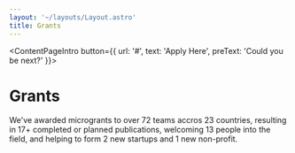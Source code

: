 ```yaml
---
layout: '~/layouts/Layout.astro'
title: Grants
---
```



<ContentPageIntro button={{ url: '#', text: 'Apply Here', preText: 'Could you be next?' }}>
# Grants

We've awarded microgrants to over 72 teams accros 23 countries, resulting in 17+ completed or planned publications,
welcoming 13 people into the field, and helping to form 2 new startups and 1 new non-profit.

</ContentPageIntro>

<Grants />
